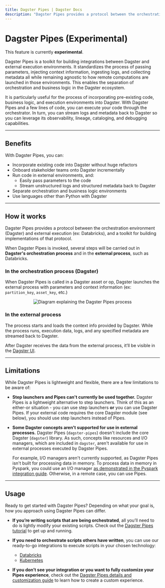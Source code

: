 ```yaml
---
title: Dagster Pipes | Dagster Docs
description: "Dagster Pipes provides a protocol between the orchestration environment (Dagster) and external execution (ex: Databricks) and a toolkit for building implementations of that protocol."
---
```


# Dagster Pipes (Experimental)

<Note>
  This feature is currently <strong>experimental</strong>.
</Note>

Dagster Pipes is a toolkit for building integrations between Dagster and external execution environments. It standardizes the process of passing parameters, injecting context information, ingesting logs, and collecting metadata all while remaining agnostic to how remote computations are launched in those environments. This enables the separation of orchestration and business logic in the Dagster ecosystem.

It is particularly useful for the process of incorporating pre-existing code, business logic, and execution environments into Dagster. With Dagster Pipes and a few lines of code, you can execute your code through the orchestrator. In turn, you can stream logs and metadata back to Dagster so you can leverage its observability, lineage, cataloging, and debugging capabilities.

---

## Benefits

With Dagster Pipes, you can:

- Incorporate existing code into Dagster without huge refactors
- Onboard stakeholder teams onto Dagster incrementally
- Run code in external environments, and:
  - Easily pass parameters to the code
  - Stream unstructured logs and structured metadata back to Dagster
- Separate orchestration and business logic environments
- Use languages other than Python with Dagster

---

## How it works

Dagster Pipes provides a protocol between the orchestration environment (Dagster) and external execution (ex: Databricks), and a toolkit for building implementations of that protocol.

When Dagster Pipes is invoked, several steps will be carried out in **Dagster's orchestration process** and in the **external process**, such as Databricks.

### In the orchestration process (Dagster)

When Dagster Pipes is called in a Dagster asset or op, Dagster launches the external process with parameters and context information (ex: `partition_key`, `asset_key`, etc.)

<!-- ![Diagram explaining the Dagster Pipes process](/images/guides/dagster-pipes/dagster-pipes-process.png) -->

<center>
  <Image
    alt="Diagram explaining the Dagster Pipes process"
    src="/images/guides/dagster-pipes/dagster-pipes-process.png"
    width={1122}
    height={388}
  />
</center>

### In the external process

The process starts and loads the context info provided by Dagster. While the process runs, execution data, logs, and any specified metadata are streamed back to Dagster.

After Dagster receives the data from the external process, it’ll be visible in the [Dagster UI](/concepts/dagster-ui).

---

## Limitations

While Dagster Pipes is lightweight and flexible, there are a few limitations to be aware of:

- **Step launchers and Pipes can't currently be used together.** Dagster Pipes is a lightweight alternative to step launchers. Think of this as an either-or situation - you can use step launchers **or** you can use Dagster Pipes. If your external code requires the core Dagster module (see below), you should use step launchers instead of Pipes.

- **Some Dagster concepts aren't supported for use in external processes.** Dagster Pipes (`dagster-pipes`) doesn't include the core Dagster (`dagster`) library. As such, concepts like resources and I/O managers, which are included in `dagster`, aren't available for use in external processes executed by Dagster Pipes.

  For example, I/O managers aren't currently supported, as Dagster Pipes isn't built for processing data in memory. To process data in memory in Pyspark, you could use an I/O manager [as demonstrated in the Pyspark integration guide](/integrations/spark#running-pyspark-code-in-assets). Otherwise, in a remote case, you can use Pipes.

---

## Usage

Ready to get started with Dagster Pipes? Depending on what your goal is, how you approach using Dagster Pipes can differ.

- **If you’re writing scripts that are being orchestrated**, all you’ll need to do is lightly modify your existing scripts. Check out the [Dagster Pipes tutorial](/guides/dagster-pipes/subprocess) to get up and running.

- **If you need to orchestrate scripts others have written**, you can use our ready-to-go integrations to execute scripts in your chosen technology:

  - [Databricks](/guides/dagster-pipes/databricks)
  - [Kubernetes](/guides/dagster-pipes/kubernetes)

- **If you don’t see your integration or you want to fully customize your Pipes experience**, check out the [Dagster Pipes details and customization guide](/guides/dagster-pipes/dagster-pipes-details-and-customization) to learn how to create a custom experience.
